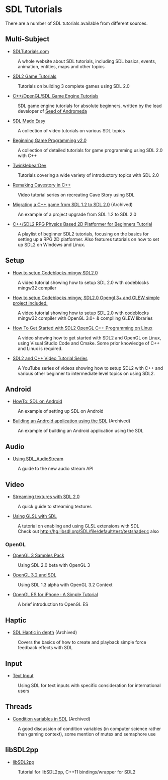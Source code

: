 = SDL Tutorials =
There are a number of SDL tutorials available from different sources.


== Multi-Subject ==

* [http://www.sdltutorials.com/ SDLTutorials.com]
: A whole website about SDL tutorials, including SDL basics, events, animation, entities, maps and other topics

* [https://www.parallelrealities.co.uk/tutorials/ SDL2 Game Tutorials]
: Tutorials on building 3 complete games using SDL 2.0

* [https://www.reddit.com/r/learnprogramming/comments/2ebfn1/copenglsdl_game_engine_tutorials_for_an_absolute/ C++/OpenGL/SDL Game Engine Tutorials]
: SDL game engine tutorials for absolute beginners, written by the lead developer of [https://www.seedofandromeda.com/ Seed of Andromeda]

* [https://www.youtube.com/playlist?list=PLHJE4y54mpC5_eEz9gCqIkNpU-n_2eyNt SDL Made Easy]
: A collection of video tutorials on various SDL topics

* [http://lazyfoo.net/tutorials/SDL/index.php Beginning Game Programming v2.0]
: A collection of detailed tutorials for game programming using SDL 2.0 with C++

* [http://twinklebear.github.io/pages/sdl2/ TwinklebearDev]
: Tutorials covering a wide variety of introductory topics with SDL 2.0

* [https://www.youtube.com/watch?v=ETvApbD5xRo&list=PLNOBk_id22bw6LXhrGfhVwqQIa-M2MsLa Remaking Cavestory in C++]
: Video tutorial series on recreating Cave Story using SDL

* [https://web.archive.org/web/20180117074719/http://blog.stuff-o-matic.com/post/2013/09/15/ASGP-s-Android-Port-Part-II%3A-from-SDL-1.2-to-SDL-2%2e Migrating a C++ game from SDL 1.2 to SDL 2.0] (Archived)
: An example of a project upgrade from SDL 1.2 to SDL 2.0

* [https://www.youtube.com/playlist?list=PL2RPjWnJduNmXHRYwdtublIPdlqocBoLS C++/SDL2 RPG Physics Based 2D Platformer for Beginners Tutorial]
: A playlist of beginner SDL2 tutorials, focusing on the basics for setting up a RPG 2D platformer. Also features tutorials on how to set up SDL2 on Windows and Linux.

== Setup ==
* [https://www.youtube.com/watch?v=wWGtuc5uqF4 How to setup Codeblocks mingw SDL2.0]
: A video tutorial showing how to setup SDL 2.0 with codeblocks mingw32 compiler

* [https://www.youtube.com/watch?v=UwpZOwT9nVc How to setup Codeblocks mingw, SDL2.0 Opengl 3+ and GLEW simple project included.]
: A video tutorial showing how to setup SDL 2.0 with codeblocks mingw32 compiler with OpenGL 3.0+ & compiling GLEW libraries

* [https://www.youtube.com/watch?v=JXdqh0INIBI How To Get Started with SDL2 OpenGL C++ Programming on Linux]
: A video showing how to get started with SDL2 and OpenGL on Linux, using Visual Studio Code and Cmake. Some prior knowledge of C++ and Linux is required.

* [https://www.youtube.com/playlist?list=PLvv0ScY6vfd-p1gSnbQhY7vMe2rng0IL0 SDL2 and C++ Video Tutorial Series]
: A YouTube series of videos showing how to setup SDL2 with C++ and various other beginner to intermediate level topics on using SDL2.
== Android ==

* [http://www.dinomage.com/2013/01/howto-sdl-on-android/ HowTo: SDL on Android]
: An example of setting up SDL on Android

* [https://web.archive.org/web/20180127022200/http://blog.stuff-o-matic.com/post/2013/10/20/ASGP-s-Android-Port-Part-IV%3A-building-the-APK Building an Android application using the SDL] (Archived)
: An example of building an Android application using the SDL

== Audio ==

* [[Tutorials-AudioStream|Using SDL_AudioStream]]
: A guide to the new audio stream API

== Video ==

* [http://slouken.blogspot.com/2011/02/streaming-textures-with-sdl-13.html Streaming textures with SDL 2.0]
: A quick guide to streaming textures

* [http://rainwarrior.ca/dragon/sdl_glsl.html Using GLSL with SDL]
: A tutorial on enabling and using GLSL extensions with SDL
: Check out http://hg.libsdl.org/SDL/file/default/test/testshader.c also

=== OpenGL ===
* [http://www.g-truc.net/post-0204.html OpenGL 3 Samples Pack]
: Using SDL 2.0 beta with OpenGL 3

* [http://www.opengl.org/wiki/Tutorial1:_Creating_a_Cross_Platform_OpenGL_3.2_Context_in_SDL_(C_/_SDL) OpenGL 3.2 and SDL]
: Using SDL 1.3 alpha with OpenGL 3.2 Context

* [http://iphonesdkdev.blogspot.com/2009/04/opengl-es-for-iphone-simple-tutorial.html OpenGL ES for iPhone : A Simple Tutorial]
: A brief introduction to OpenGL ES

== Haptic ==

* [https://web.archive.org/web/20130728040700/http://bobbens.dyndns.org/journal/2010/sdl_haptic SDL Haptic in depth] (Archived)
: Covers the basics of how to create and playback simple force feedback effects with SDL

== Input ==

* [[Tutorials-TextInput|Text Input]]
: Using SDL for text inputs with specific consideration for international users

== Threads ==

* [https://web.archive.org/web/20180625073639/http://ansuz.sooke.bc.ca/software/sdl-condvars.php Condition variables in SDL] (Archived)
: A good discussion of condition variables (in computer science rather than gaming context), some mention of mutex and semaphore use

== libSDL2pp ==

* [https://github.com/libSDL2pp/libSDL2pp-tutorial libSDL2pp]
: Tutorial for libSDL2pp, C++11 bindings/wrapper for SDL2
